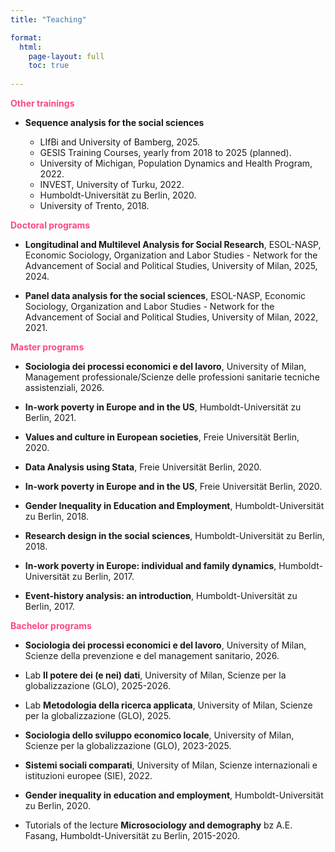 ```yaml
---
title: "Teaching"

format:
  html:
    page-layout: full
    toc: true
    
---
```


<span style="color: #FF4785;">**Other trainings**</span>

- **Sequence analysis for the social sciences**

  - LIfBi and University of Bamberg, 2025.
  - GESIS Training Courses, yearly from 2018 to 2025 (planned). 
  - University of Michigan, Population Dynamics and Health Program, 2022.
  - INVEST, University of Turku, 2022.
  - Humboldt-Universität zu Berlin, 2020.
  - University of Trento, 2018.

<span style="color: #FF4785;">**Doctoral programs**</span>

- **Longitudinal and Multilevel Analysis for Social Research**, ESOL-NASP, Economic Sociology, Organization and Labor Studies - Network for the Advancement of Social and Political Studies, University of Milan, 2025, 2024.

- **Panel data analysis for the social sciences**, ESOL-NASP, Economic Sociology, Organization and Labor Studies - Network for the Advancement of Social and Political Studies, University of Milan, 2022, 2021.

<span style="color: #FF4785;">**Master programs**</span>

- **Sociologia dei processi economici e del lavoro**, University of Milan, Management professionale/Scienze delle professioni sanitarie tecniche assistenziali, 2026. 

- **In-work poverty in Europe and in the US**, Humboldt-Universität zu Berlin, 2021.

- **Values and culture in European societies**, Freie Universität Berlin, 2020.

- **Data Analysis using Stata**, Freie Universität Berlin, 2020.

- **In-work poverty in Europe and in the US**, Freie Universität Berlin, 2020.

- **Gender Inequality in Education and Employment**, Humboldt-Universität zu Berlin, 2018.

- **Research design in the social sciences**, Humboldt-Universität zu Berlin, 2018.

- **In-work poverty in Europe: individual and family dynamics**, Humboldt-Universität zu Berlin, 2017.

- **Event-history analysis: an introduction**, Humboldt-Universität zu Berlin, 2017.

<span style="color: #FF4785;">**Bachelor programs**</span>

- **Sociologia dei processi economici e del lavoro**, University of Milan, Scienze della prevenzione e del management sanitario, 2026.

- Lab **Il potere dei (e nei) dati**, University of Milan, Scienze per la globalizzazione (GLO), 2025-2026.

- Lab **Metodologia della ricerca applicata**, University of Milan, Scienze per la globalizzazione (GLO), 2025.

- **Sociologia dello sviluppo economico locale**, University of Milan, Scienze per la globalizzazione (GLO), 2023-2025.

- **Sistemi sociali comparati**, University of Milan, Scienze internazionali e istituzioni europee (SIE), 2022.

- **Gender inequality in education and employment**, Humboldt-Universität zu Berlin, 2020.

- Tutorials of the lecture **Microsociology and demography** bz A.E. Fasang, Humboldt-Universität zu Berlin, 2015-2020.
